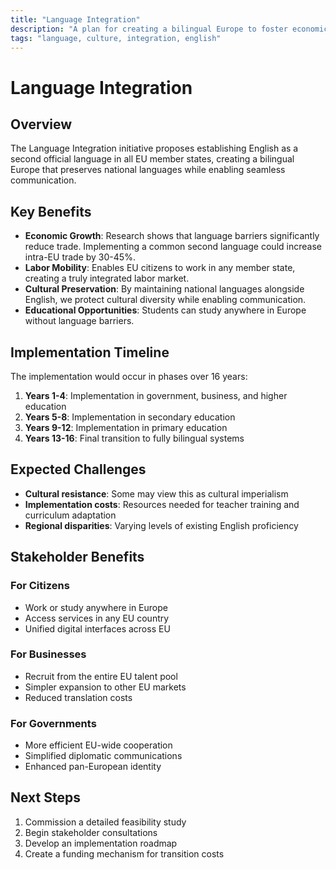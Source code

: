 ```yaml
---
title: "Language Integration"
description: "A plan for creating a bilingual Europe to foster economic integration and cultural understanding"
tags: "language, culture, integration, english"
---
```


# Language Integration

## Overview

The Language Integration initiative proposes establishing English as a second official language in all EU member states, creating a bilingual Europe that preserves national languages while enabling seamless communication.

## Key Benefits

- **Economic Growth**: Research shows that language barriers significantly reduce trade. Implementing a common second language could increase intra-EU trade by 30-45%.
- **Labor Mobility**: Enables EU citizens to work in any member state, creating a truly integrated labor market.
- **Cultural Preservation**: By maintaining national languages alongside English, we protect cultural diversity while enabling communication.
- **Educational Opportunities**: Students can study anywhere in Europe without language barriers.

## Implementation Timeline

The implementation would occur in phases over 16 years:

1. **Years 1-4**: Implementation in government, business, and higher education
2. **Years 5-8**: Implementation in secondary education
3. **Years 9-12**: Implementation in primary education
4. **Years 13-16**: Final transition to fully bilingual systems

## Expected Challenges

- **Cultural resistance**: Some may view this as cultural imperialism
- **Implementation costs**: Resources needed for teacher training and curriculum adaptation
- **Regional disparities**: Varying levels of existing English proficiency

## Stakeholder Benefits

### For Citizens
- Work or study anywhere in Europe
- Access services in any EU country
- Unified digital interfaces across EU

### For Businesses
- Recruit from the entire EU talent pool
- Simpler expansion to other EU markets
- Reduced translation costs

### For Governments
- More efficient EU-wide cooperation
- Simplified diplomatic communications
- Enhanced pan-European identity

## Next Steps

1. Commission a detailed feasibility study
2. Begin stakeholder consultations
3. Develop an implementation roadmap
4. Create a funding mechanism for transition costs